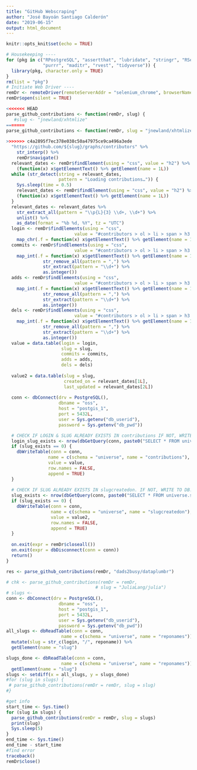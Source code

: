 ```yaml
---
title: "GitHub Webscraping"
author: "José Bayoán Santiago Calderón"
date: "2019-06-15"
output: html_document
---
```

  
  ```r
knitr::opts_knit$set(echo = TRUE)
```


```r
# Housekeeping ----
for (pkg in c("RPostgreSQL", "assertthat", "lubridate", "stringr", "RSelenium",
              "purrr", "maditr", "rvest", "tidyverse")) {
  library(pkg, character.only = TRUE)
}
rm(list = "pkg")
# Initiate Web Driver ----
remDr <- remoteDriver(remoteServerAddr = "selenium_chrome", browserName = "chrome")
remDr$open(silent = TRUE)
```

```r
<<<<<<< HEAD
parse_github_contributions <- function(remDr, slug) {
   #slug <- "jnewland/xhtmlize"
=======
parse_github_contributions <- function(remDr, slug = "jnewland/xhtmlize") {
  
>>>>>>> c4a2895f7ec378e038c50a47975ce9ca496a3ede
  "https://github.com/${slug}/graphs/contributors" %>%
    str_interp() %>%
    remDr$navigate()
  relevant_dates <- remDr$findElement(using = "css", value = "h2") %>%
    (function(x) x$getElementText() %>% getElement(name = 1L))
  while (str_detect(string = relevant_dates,
                    pattern = "Loading contributions…")) {
    Sys.sleep(time = 0.5)
    relevant_dates <- remDr$findElement(using = "css", value = "h2") %>%
    (function(x) x$getElementText() %>% getElement(name = 1L))
  }
  relevant_dates <- relevant_dates %>%
    str_extract_all(pattern = "\\p{L}{3} \\d+, \\d+") %>%
    unlist() %>%
    as_date(format = "%b %d, %Y", tz = "UTC")
  login <- remDr$findElements(using = "css",
                          value = "#contributors > ol > li > span > h3 > a.text-normal") %>%
    map_chr(.f = function(x) x$getElementText() %>% getElement(name = 1L))
  commits <- remDr$findElements(using = "css",
                          value = "#contributors > ol > li > span > h3 > span.f6.d-block.text-gray-light > span > a") %>%
    map_int(.f = function(x) x$getElementText() %>% getElement(name = 1L) %>%
              str_remove_all(pattern = ",") %>%
              str_extract(pattern = "\\d+") %>%
              as.integer())
  adds <- remDr$findElements(using = "css",
                          value = "#contributors > ol > li > span > h3 > span.f6.d-block.text-gray-light > span > span.text-green.text-normal") %>%
    map_int(.f = function(x) x$getElementText() %>% getElement(name = 1L) %>%
              str_remove_all(pattern = ",") %>%
              str_extract(pattern = "\\d+") %>%
              as.integer())
  dels <- remDr$findElements(using = "css",
                          value = "#contributors > ol > li > span > h3 > span.f6.d-block.text-gray-light > span > span.text-red.text-normal") %>%
    map_int(.f = function(x) x$getElementText() %>% getElement(name = 1L) %>%
              str_remove_all(pattern = ",") %>%
              str_extract(pattern = "\\d+") %>%
              as.integer())
  value = data.table(login = login,
                     slug = slug,
                     commits = commits,
                     adds = adds,
                     dels = dels)
  
  value2 = data.table(slug = slug,
                      created_on = relevant_dates[1L],
                      last_updated = relevant_dates[2L])
  
  conn <- dbConnect(drv = PostgreSQL(),
                    dbname = "oss",
                    host = "postgis_1",
                    port = 5432L,
                    user = Sys.getenv("db_userid"),
                    password = Sys.getenv("db_pwd"))

  # CHECK IF LOGIN & SLUG ALREADY EXISTS IN contributions IF NOT, WRITE TO DB.
  login_slug_exists <- nrow(dbGetQuery(conn, paste0("SELECT * FROM universe.contributions WHERE slug = '", value$slug[1], "'", " AND login = '", value$login, "'")))
  if (slug_exists == 0) {
    dbWriteTable(conn = conn,
                name = c(schema = "universe", name = "contributions"),
                value = value,
                row.names = FALSE,
                append = TRUE) 
  }
  
  # CHECK IF SLUG ALREADY EXISTS IN slugcreatedon. IF NOT, WRITE TO DB.
  slug_exists <- nrow(dbGetQuery(conn, paste0("SELECT * FROM universe.slugcreatedon WHERE slug = '", value2$slug[1], "'")))
  if (slug_exists == 0) {
    dbWriteTable(conn = conn,
                 name = c(schema = "universe", name = "slugcreatedon"),
                 value = value2,
                 row.names = FALSE,
                 append = TRUE)  
  }
  
  on.exit(expr = remDr$closeall())
  on.exit(expr = dbDisconnect(conn = conn))
  return()
}
```

```r
res <- parse_github_contributions(remDr, "dads2busy/dataplumbr")
```

```r
# chk <- parse_github_contributions(remDr = remDr,
                                  # slug = "JuliaLang/julia")
# slugs <- 
conn <- dbConnect(drv = PostgreSQL(),
                    dbname = "oss",
                    host = "postgis_1",
                    port = 5432L,
                    user = Sys.getenv("db_userid"),
                    password = Sys.getenv("db_pwd"))
all_slugs <- dbReadTable(conn = conn,
                     name = c(schema = "universe", name = "reponames")) %>%
  mutate(slug = str_c(login, "/", reponame)) %>%
  getElement(name = "slug")

slugs_done <- dbReadTable(conn = conn,
                     name = c(schema = "universe", name = "reponames")) %>%
  getElement(name = "slug")
slugs <- setdiff(x = all_slugs, y = slugs_done)
#for (slug in slugs) {
 # parse_github_contributions(remDr = remDr, slug = slug)
#}

```

```r
#get info
start_time <- Sys.time()
for (slug in slugs) {
  parse_github_contributions(remDr = remDr, slug = slugs) 
  print(slug)
  Sys.sleep(5)
}
end_time <- Sys.time()
end_time - start_time
#find error
traceback()
remDr$close()
```

